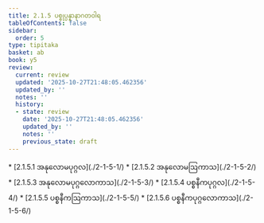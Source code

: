 ```yaml
---
title: 2.1.5 ပစ္စုပ္ပန္နာနာဂတဝါရ
tableOfContents: false
sidebar:
  order: 5
type: tipitaka
basket: ab
book: y5
review:
  current: review
  updated: '2025-10-27T21:48:05.462356'
  updated_by: ''
  notes: ''
  history:
  - state: review
    date: '2025-10-27T21:48:05.462356'
    updated_by: ''
    notes: ''
    previous_state: draft
---
```



<ReviewStatus review={frontmatter.review} showDetails={true} />

<HypothesisAnnotation frontmatter={frontmatter} />

<DynamicBreadcrumb />



<TableOfContents book="y5" section="2.1.5">
* [2.1.5.1 အနုလောမပုဂ္ဂလ](./2-1-5-1/)
* [2.1.5.2 အနုလောမဩကာသ](./2-1-5-2/)
* [2.1.5.3 အနုလောမပုဂ္ဂလောကာသ](./2-1-5-3/)
* [2.1.5.4 ပစ္စနီကပုဂ္ဂလ](./2-1-5-4/)
* [2.1.5.5 ပစ္စနီကဩကာသ](./2-1-5-5/)
* [2.1.5.6 ပစ္စနီကပုဂ္ဂလောကာသ](./2-1-5-6/)
</TableOfContents>